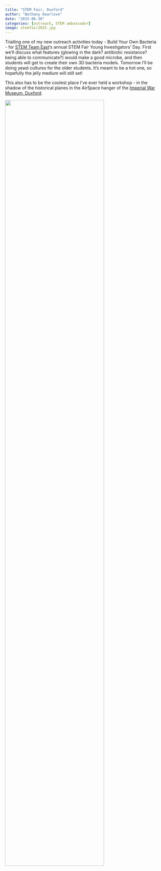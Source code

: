 ```yaml
---
title: "STEM Fair, Duxford"
author: "Bethany Dearlove"
date: "2015-06-30"
categories: [outreach, STEM ambassador]
image: stemfair2015.jpg
---
```


Trialling one of my new outreach activities today - Build Your Own Bacteria - for [STEM Team East](https://twitter.com/STEMteameast)'s annual STEM Fair Young Investigators' Day. First we'll discuss what features (glowing in the dark? antibiotic resistance? being able to communicate?) would make a good microbe, and then students will get to create their own 3D bacteria models. Tomorrow I'll be doing yeast cultures for the older students. It's meant to be a hot one, so hopefully the jelly medium will still set!

This also has to be the coolest place I've ever held a workshop - in the shadow of the historical planes in the AirSpace hanger of the [Imperial War Museum, Duxford](http://www.iwm.org.uk/visits/iwm-duxford/).

![](stemfair2015.jpg){width="80%"}
